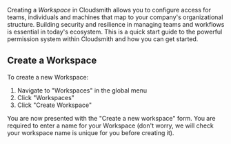 

Creating a _Workspace_  in Cloudsmith allows you to configure access for teams, individuals and machines that map to your company's organizational structure. Building security and resilience in managing teams and workflows is essential in today's ecosystem. This is a quick start guide to the powerful permission system within Cloudsmith and how you can get started. 

## Create a Workspace

To create a new Workspace:

1. Navigate to "Workspaces" in the global menu
2. Click "Workspaces"
3. Click "Create Workspace"

<BlockImage src={img_create_new_workspace} alt="Create a new Workspace"></BlockImage>

<BlockImage src={img_create_workspace_button} alt=""></BlockImage>

You are now presented with the "Create a new workspace" form. You are required to enter a name for your Workspace (don't worry, we will check your workspace name is unique for you before creating it). 

<BlockImage src={img_create_a_new_workspace_form} alt=""></BlockImage>